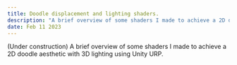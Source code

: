 ---
title: Doodle displacement and lighting shaders.
description: "A brief overview of some shaders I made to achieve a 2D doodle aesthetic with 3D lighting using Unity URP."
date: Feb 11 2023
---
(Under construction)
A brief overview of some shaders I made to achieve a 2D doodle aesthetic with 3D lighting using Unity URP.